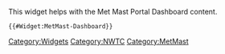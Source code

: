 <noinclude>This widget helps with the Met Mast Portal Dashboard content.

<pre>
{{#Widget:MetMast-Dashboard}}
</pre>

[[Category:Widgets]]
[[Category:NWTC]]
[[Category:MetMast]]

</noinclude>
<includeonly><!--Widget:MetMast-Dashboard-->
<style>

.mm-dashboard-wrapper {
  margin-bottom: 20px;
}
.mm-dashboard-wrapper h2 {
  margin: 0;
  padding: 8px 24px;
  font-size: 24px;
}
.mm-dashboard-cluster {
  clear: both;
}
.mm-dashboard-header {
  width: calc(100% - 50px);
  min-height: 40px;
  margin-left: 25px;
  padding: 10px;
  font-size: 1.3em;
}
.mm-dashboard-gauge{
  height: 230px;
  margin: 5px 0;
}
.mm-dashboard-gauge .row {
  position: relative;
  height: 100%;
  margin: 5px 10px;
  padding: 10px;
  border-radius: 2px;
  color: #fff;
  background: #2196F3;
  box-shadow: 0 2px 3px #ccc;
}
.mm-dashboard-gauge a {
  color: #fff;
  text-decoration: underline;
}
.a-plus-icon {
  background: url('https://openei.org/w/images/7/7e/A-plus.png');
  background-repeat: no-repeat;
  background-position: center center;
  background-size: contain;
  width: 75%;
  height: 75%;
  margin: 25px 0 0 0;
}
.mm-dashboard-icon {
  height: 155px;
  text-align: center;
}
.mm-dashboard-gauge i.fa {
  height: 100%;
  line-height: 150px;
  font-size: 6.5vw;
}

.mm-dashboard-gauge.education p,
.mm-dashboard-gauge.status p,
.mm-dashboard-gauge.energy p {
  margin: 0;
}
.mm-dashboard-gauge.education .mm-dashboard-data,
.mm-dashboard-gauge.status .mm-dashboard-data  {
  height: 155px;
  font-size: 1.75vw;
  padding: 25px 0 0 0;
}
.mm-dashboard-gauge.education .mm-dashboard-data p.content-detail,
.mm-dashboard-gauge.status .mm-dashboard-data p.content-detail {
  margin-bottom: 10px;
}
.mm-dashboard-gauge.education .mm-dashboard-data p.content-detail a {
  margin-right: 40px;
}
.mm-dashboard-gauge.status .mm-dashboard-data {
  height: 155px;
  font-size: 1.75vw;
  padding: 25px 0 0 0;
}
.mm-dashboard-gauge.energy .mm-dashboard-data {
  height: 155px;
  padding: 25px 0 0 0;
  font-size: 1.5vw;
  font-size: 1.75vw;
}
.mm-dashboard-gauge.energy .mm-dashboard-data #analogy {
  font-size: small;
}
.mm-dashboard-gauge.health .mm-dashboard-data {
}
.mm-dashboard-gauge.stats .mm-dashboard-data,
.mm-dashboard-gauge.power .mm-dashboard-data {
  margin-top: 2vh;
}
.mm-dashboard-gauge.stats .mm-dashboard-data span,
.mm-dashboard-gauge.power .mm-dashboard-data span,
.mm-dashboard-gauge.health .mm-dashboard-data span {
  display: block;
  margin: 3px 0;
  clear: both;
}
.mm-dashboard-gauge .alert-info {
  padding: 0 5px;
  border-radius: 2px;
}
.mm-dashboard-gauge.stats .alert-info {
  min-width: 52px;
  text-align: right;
}
.mm-dashboard-gauge.power .alert-info {
  min-width: 78px;
  text-align: right;
}
.mm-dashboard-gauge.stats .alert-info,
.mm-dashboard-gauge.power .alert-info {
  font-family: monospace;
}
.mm-dashboard-gauge.health .alert-info {
  display: block;
  text-transform: uppercase;
  font-size: 0.7em;
}
.mm-dashboard-label {
  position: absolute;
  bottom: 10px;
  left: 10px;
  width: calc(100% - 20px);
  display: block;
  clear: both;
  padding: 5px;
  border-radius: 2px;
  color: #2196F3;
  background: #fff;
}
a .mm-dashboard-label .btn-caret {
  color: #AFAFAF;
}
a:hover .mm-dashboard-label .btn-caret {
  color: #21E411;
}
.mm-dashboard-label .btn-caret i.fa {
  font-size: 20px;
  line-height: 1;
}
.mm-dashboard-note {
  font-size: x-small;
  text-align: center;
}
.mm-dashboard-cluster.not-registered .mm-dashboard-gauge .row {
  background: #bbb;
  color: #ddd;
}
.mm-dashboard-cluster.not-registered .mm-dashboard-gauge .alert-info {
  background: #ddd;
  color: #bbb;
}
.turbine-table,
.table-footer {
  position: relative;
  max-width: 92vw;
  margin-left: calc((100% - 92vw)/2);
  margin-right: calc((100% - 92vw)/2);
}
.table-mask {
  max-height: 50vh;
}
.turbine-table .statusCell {
  white-space: nowrap;
}
.table-footer {
  border-top: solid 1px #2196F3;
  text-align: center;
}
.table-footer .btn {
  position: absolute;
  right: 0;
  margin: 5px;
}
.stickyHeader {
  display: block;
  position: absolute;
  background: #fff;
  border-bottom: solid 2px rgba(33, 150, 243, 0.5);
  z-index: 1;
}
.stickyHeader.expanded {
  position: fixed !important;
  top: 0;
}
.stickyHeader th {
  position: relative;
  padding: 8px;
  cursor: pointer;
}
.stickyHeader th:before {
  content: "";
  display: block;
  height: 5px;
  width: 20px;
  position: absolute;
  right: 0;
  bottom: 0;
  border-left: solid 12px transparent;
  border-right: solid 12px transparent;
  border-bottom: solid 8px #eee;
}
.stickyHeader th:after {
  content: "";
  display: block;
  height: 5px;
  width: 20px;
  position: absolute;
  right: 0;
  bottom: -10px;
  border-left: solid 12px transparent;
  border-right: solid 12px transparent;
  border-top: solid 8px #eee;
}
#sort-table th.active {
  position: relative;
  background: transparent;
}
.stickyHeader th.active {
  color: #2196F3;
  border-bottom: solid 2px #2196F3;
}
.stickyHeader th.active.ascending:before {
  /*border-bottom: solid 8px #2196F3;*/
  border-bottom-color: #2196F3;
}
.stickyHeader th.active.descending:after {
  /*bottom: -10px;
  border-top: solid 8px #2196F3;*/
  border-top-color: #2196F3;
}
.expand-tab {
  position: relative;
  display: inline-block;
  padding: 5px 20px;
  color: #fff;
  z-index: 1;
  cursor: pointer;
}
.expand-tab::before {
  content: '';
  position: absolute;
  top: 0;
  right: 0;
  bottom: 0;
  left: 0;
  border-radius: 0 0px 10px 10px;
  background: #2196F3;
  transform: perspective(10px) rotateX(-3deg);
  z-index: -1;
}
.expand-tab:hover::before {
  background: #1A77C0;
}
td.unregistered {
  color: #ccc;
}
td.unregistered.statusCell {
  color: #888;
  background: #eee;
}
.compare {
  padding-right: 24px;
  text-align: right;
}
@media screen and (max-width : 768px) {
  .mm-dashboard-gauge {
    height: 270px;
  }
  .mm-dashboard-icon {
    height: 60px;
    padding-top: 5px;
  }
  .mm-dashboard-gauge i.fa {
    font-size: 60px;
    line-height: initial;
  }
  .a-plus-icon {
    margin: 0;
    width: 100%;
    height: 100%;
  }
  .mm-dashboard-gauge.education .mm-dashboard-data,
  .mm-dashboard-gauge.status .mm-dashboard-data {
    height: 230px;
    padding: 10px;
    font-size: 3.75vw;
    text-align: center;
  }
  .mm-dashboard-gauge.education .mm-dashboard-data p.content-detail a {
    margin: 0;
    padding: 0 15px;
  }
  .mm-dashboard-gauge.energy {
    height: auto;
    min-height: 180px;
  }
  .mm-dashboard-gauge.energy .mm-dashboard-data {
    height: 145px;
    font-size: 2.5vw;
    font-size: 3vw;
    text-align: left;
    padding-top: 30px;
  }
  .mm-dashboard-gauge.stats .mm-dashboard-data,
  .mm-dashboard-gauge.power .mm-dashboard-data {
    margin-top: initial;
  }
  .mm-dashboard-gauge.energy #analogy {
    font-size: 0.75em;
  }
  .mm-dashboard-gauge.energy .mm-dashboard-icon {
    height: 120px;
  }
  .mm-dashboard-gauge.energy .fa-bolt {
    height: 100%;
    line-height: 120px;
  }
  .table-footer .btn {
    position: relative;
    display: block;
    float: none;
    width: 50%;
    margin: 30px auto;
  }
  .stickyHeader {
    display: none;
  }
}
@media screen and (min-width : 1400px) {
  .a-plus-icon {
    margin-left: 20%;
  }
  .mm-dashboard-gauge.education .mm-dashboard-data,
  .mm-dashboard-gauge.status .mm-dashboard-data {
    font-size: 2.5rem;
  }
  .mm-dashboard-gauge.education .mm-dashboard-data {
    padding-top: 25px;
  }
  .mm-dashboard-gauge.energy .mm-dashboard-data {
    font-size: 2.25rem;
  }
  .mm-dashboard-gauge.energy .mm-dashboard-data #analogy {
    font-size: 0.75em;
    font-size: 1.35rem;
  }
}

</style>

<script type="text/javascript" src="https://code.jquery.com/jquery-3.3.1.min.js"></script>
<script type="text/javascript" src="https://maxcdn.bootstrapcdn.com/bootstrap/3.3.7/js/bootstrap.min.js" integrity="sha384-Tc5IQib027qvyjSMfHjOMaLkfuWVxZxUPnCJA7l2mCWNIpG9mGCD8wGNIcPD7Txa" crossorigin="anonymous"></script>
<script type="text/javascript" src="http://d3js.org/d3.v3.min.js" charset="utf-8"></script>
<script type="text/javascript" src="https://cdn.plot.ly/plotly-latest.min.js"></script>
<script type="text/javascript" src="https://cdnjs.cloudflare.com/ajax/libs/PapaParse/4.1.2/papaparse.min.js"></script>
<script type="text/javascript" src="https://cdnjs.cloudflare.com/ajax/libs/mathjax/2.7.4/latest.js?config=TeX-AMS-MML_SVG" async></script>

<script>

$(document).ready(function () {
  testrequest();
});

//supporting functions
testrequest = function () {
  $.ajax({
    // url: 'https://s3-us-west-2.amazonaws.com/nrel-nwtc-metmast-uni/int/dt=2017-01/2017_January.csv',
    url: 'https://s3-us-west-2.amazonaws.com/nrel-nwtc-metmast-uni/int/2017_January.csv',
    dataType: 'text',
    success: function (data) {
      parseCSVString(data)
    },
    error: function (e) {
      setInnerHTML("csv_data", e.error);
    }
  });
}

function parseCSVString(csv_string) {
  Papa.parse(csv_string, {
    complete: function (csv) {
      createGraph(csv.data);
    }
  });
}

function setInnerHTML(dom_object_id, data) {
  document.getElementById(dom_object_id).innerHTML = data;
}

function createGraph(csv_data) {
  [graphish, layout] = cumulative_prof(csv_data, "2013_May.csv", "speed", "span");
  Plotly.newPlot("chart", graphish, layout)
}

function cumulative_prof(all_results, month_string, category, basecolor) {
  // default: -,-,-,span

  // Set up data
  var graphish = [];
  var max_x = -Infinity;
  var min_x = Infinity;

  var object1 = process_data(all_results);
  var object2 = edit_met_data(object1);
  var cate_info = get_catinfo(object2);

  var colnames, vertlocs, ind;
  [colnames, vertlocs, ind] = get_vertical_locations(cate_info["columns"][category])

  var plotdat = [];
  for (var height = 0; height < colnames.length; height++) {

    var array_temp = [];
    array_temp = object2[colnames[height]];
    var total = 0;
    var test_mat = [];
    for (var i = 0; i < array_temp.length; i += 1) {
      // until there is a faster way to remove these
      if ((parseFloat(array_temp[i]) != -999.0) && (array_temp[i] != null)) {
        test_mat.push(array_temp[i]);
        total += parseFloat(array_temp[i]);
      }
    }
    plotdat.push(total / (test_mat.length));

  }
  var maxdat = plotdat.filter(Boolean);

  if (Math.max(...maxdat) > max_x) {
    max_x = Math.max(...maxdat);
  }

  if (Math.min(...maxdat) < min_x) {
    min_x = Math.min(...maxdat);
  }

  var colors = get_colors(1, { basecolor: basecolor });
  
  var trace = {
    x: plotdat,
    y: vertlocs,
    type: "scatter",
    name: month_string.split("_")[1].split(".")[0],
    connectgaps: true,
    line: {
      color: colors[0]
    }
  };

  graphish = trace;
  
  // Set the string labels
  var xstring = "$$" + cate_info["labels"][category] + "$$";
  var ystring = "$$ \\text{Probe Height} [m] $$";
  // need to add $$ for LaTeX to process
  var title_string = "$$ \\text{" + titleCase(category) + " vs. } " + ystring.replace("$$", "") + " $$";

  var diff = max_x - min_x;

  var layout = {
    title: title_string,
    yaxis: {
      title: ystring
    },
    xaxis: {
      title: xstring,
      range: [min_x - 0.5 * diff, max_x + 0.5 * diff]
    },
    hovermode: "closest"
  };

  return [graphish, layout];
}

// ***************************************************************************************************************************************


function process_data(csv_data) {

  // Convert CSV to JSON ... need to create dynamic labels in
  // place of 7 and 10
  var arrays = csv_data;
  var keys = arrays[7];
  var values = arrays.slice(1);

  var object1 = new Object();
  // remove -1 in code with QC data
  for (k = 0; k < (keys.length - 1); k++) {
    var new_values = [];
    for (v = 0; v < values.length; v++) {
      new_values.push(values[v][k]);
    }
    if (Object.keys(object1).indexOf(keys[k]) == -1) {
      object1[keys[k]] = new_values;
    } else {
      object1[keys[k] + "_adv"] = new_values;
    }
  }
  return object1;
}




// ***************************************************************************************************************************************

function range(start, stop, step) {

  if (typeof stop == "undefined") {
    // one param defined
    stop = start;
    start = 0;
  }

  if (typeof step == "undefined") {
    step = 1;
  }

  if ((step > 0 && start >= stop) || (step < 0 && start <= stop)) {
    return [];
  }

  var result = [];
  for (var i = start; step > 0 ? i < stop : i > stop; i += step) {
    result.push(i);
  }

  return result;

}

// End: Python common functions to Javascript

// Arithmetic (Rounding)

function Round_To_n(x, n) {

  return x.toPrecision(-Math.round(Math.floor(Math.sign(x) * Math.log10(Math.abs(x)))) + n);

}

// Get Values of Interest

function get_vertical_locations(category, { location = null, reverse = false } = {}) {

  var vertlocs = [];
  for (var vari = 0; vari < category.length; vari++) {
    vertlocs.push(parseInt(category[vari].replace(" ", "").split("(").slice(-1)[0].split("_").slice(-1)[0].split("m")[0]));
  }

  var ind = Array.from(Array(vertlocs.length).keys()).sort((a, b) => vertlocs[a] < vertlocs[b] ? -1 : (vertlocs[b] < vertlocs[a]) | 0);
  //console.log(ind);

  //var interm1 = range(vertlocs.length);
  //ind = interm1.sort(function(a, b){return a - b});

  // sort vertical locations
  var vertlocs_interm = [];
  for (var x = 0; x < ind.length; x++) {
    vertlocs_interm.push(vertlocs[ind[x]]);
  }
  vertlocs = vertlocs_interm;

  var category_interm = [];
  for (var x = 0; x < ind.length; x++) {
    category_interm.push(category[ind[x]]);
  }
  category = category_interm;

  if (location != null) {
    temp = vertlocs.map(x => Math.abs(x - location));
    ind = parseInt(temp.indexOf(Math.min(...temp)));
    category = category[ind];
    vertlocs = vertlocs[ind];
  }

  if (reverse == true) {
    category = category.reverse();
    vertlocs = vertlocs.reverse();
  }

  return [category, vertlocs, ind];

}

function get_nearest_direction(metdat, directions, category) {

  var vertlocs = [];
  for (var vari = 0; vari < metdat[category].length; vari++) {
    vertlocs.push(parseInt(metdat[category][vari].replace(" ", "").split("(").slice(-1)[0].split("_").slice(-1)[0].split("m")[0]));
  }

  var dirlocs = [];
  for (var vari = 0; vari < metdat[directions].length; vari++) {
    dirlocs.push(parseInt(metdat[directions][vari].replace(" ", "").split("(").slice(-1)[0].split("_").slice(-1)[0].split("m")[0]));
  }

  var dirind = [];
  for (var loc = 0; loc < vertlocs.length; loc++) {
    temp = dirlocs.map(x => Math.abs(x - vertlocs[loc]));
    ind = parseInt(dirlocs.indexOf(temp));
    dirind.push(ind);
  }

  var catind = [];
  for (var loc = 0; loc < vertlocs.length; loc++) {
    catind.push(vertlocs.getIndexOf(vertlocs[loc]));
  }

  return [dirind, catind, vertlocs];

}

function get_nearest_stability(metdat, stability, category) {

  if (typeof category === "object") {
    vertlocs = [];
    for (var vari = 0; vari < metdat[category].length; vari++) {
      vertlocs.push(parseInt(metdat[category][vari].replace(" ", "").split("(").slice(-1)[0].split("_").slice(-1)[0].split("m")[0]));
    }
    stablocs = [];
    for (var vari = 0; vari < metdat[stability].length; vari++) {
      stablocs.push(parseInt(metdat[stability][vari].replace(" ", "").split("(").slice(-1)[0].split("_").slice(-1)[0].split("m")[0]));
    }
  } else if (typeof category === "string") {
    vertlocs = [parseInt(metdat[stability][vari].replace(" ", "").split("(").slice(-1)[0].split("_").slice(-1)[0].split("m")[0])];
    stablocs = [];
    for (var vari = 0; vari < metdat[stability].length; vari++) {
      stablocs.push(parseInt(metdat[stability][vari].replace(" ", "").split("(").slice(-1)[0].split("_").slice(-1)[0].split("m")[0]));
    }
  }

  var stabind = [];
  for (var loc = 0; loc < vertlocs.length; loc++) {
    temp = stablocs.map(x => Math.abs(x - vertlocs[loc]));
    ind = parseInt(stablocs.indexOf(temp));
    stabind.push(ind);
  }

  var catind = [];
  for (var loc = 0; loc < vertlocs.length; loc++) {
    catind.push(vertlocs.getIndexOf(vertlocs[loc]));
  }

  return [dirind, catind, vertlocs];

}

// Get Desired Information for Plotting

function monthnames() {

  var months = ['January',
    'February',
    'March',
    'April',
    'May',
    'June',
    'July',
    'August',
    'September',
    'October',
    'November',
    'December'];

  return months;

}

function get_stabconds() {

  var stabconds = ['Very Stable', 'Stable', 'Neutral', 'Unstable', 'Very Unstable'];

  return stabconds;

}

// Setup Colors for Plotting

function get_nrelcolors() {

  var nrelcolors = {
    "blue": ["#0079C2", "#00A4E4"],
    "red": ["#933C06", "#D9531E"],
    "green": ["#3D6321", "#5D9732"],
    "gray": ["#3A4246", "#5E6A71"]
  };

  return nrelcolors;

}

function hex_to_RGB(hex) {

  var result = /^#?([a-f\d]{2})([a-f\d]{2})([a-f\d]{2})$/i.exec(hex);

  var RGB = [];
  for (var i = 1; i < 4; i++) {
    RGB.push(parseInt(result[i], 16));
  }

  return RGB;

}

function RGB_to_hex(RGB) {

  return "#" + ((1 << 24) + (RGB[0] << 16) + (RGB[1] << 8) + RGB[2]).toString(16).slice(1);

}

function color_dict(gradient) {

  hex_array = [];
  r_array = [];
  g_array = [];
  b_array = [];

  for (var RGB = 0; RGB < gradient.length; RGB++) {
    hex_array.push(RGB_to_hex(gradient[RGB]));
    r_array.push(gradient[RGB][0]);
    g_array.push(gradient[RGB][1]);
    b_array.push(gradient[RGB][2]);
  }

  var dict = {
    "hex": hex_array,
    "r": r_array,
    "g": g_array,
    "b": b_array,
  }

  return dict;

}

function linear_gradient(start_hex, finish_hex = "#FFFFFF", n = 10) {

  // Starting and ending colors in RGB form
  var s = hex_to_RGB(start_hex)
  var f = hex_to_RGB(finish_hex)

  // Initilize a list of the output colors with the starting color
  var RGB_list = [s]

  // Calcuate a color at each evenly spaced value of t from 1 to n
  for (var t = 1; t < n; t++) {
    var curr_vector = [];
    // Interpolate RGB vector for color at the current value of t
    for (var j = 0; j < 3; j++) {
      curr_vector.push(parseInt(s[j] + (parseFloat(t) / (n - 1)) * (f[j] - s[j])));
    }
    // Add it to our list of output colors
    RGB_list[t] = curr_vector;

  }

  return color_dict(RGB_list);

}

function polylinear_gradient(colors, n) {
  // The number of colors per individual linear gradient
  var n_out = parseInt(parseFloat(n) / (colors.length - 1));

  // returns dictionary defined by color_dict()
  var gradient_dict = linear_gradient(colors[0], colors[1], n_out);
  var color_marks = ["hex", "r", "g", "b"];

  if (colors.length > 1) {
    for (var col = 1; col < (colors.length - 1); col++) {
      next = linear_gradient(colors[col], colors[col + 1], n_out);
      for (var k = 0; k < color_marks.length; k++) {
        for (var x = 1; x < next[color_marks[k]].length; x++) {
          // Exclude first point to avoid duplicates
          gradient_dict[color_marks[k]].push(next[color_marks[k]][x]);
        }
      }
    }
  }

  return gradient_dict;

}

function get_colors(ncolors, { basecolor = "cycle", reverse = false } = {}) {

  // NREL official colors
  var nrelcolors = get_nrelcolors();

  if (typeof basecolor === "object") {
    colors = basecolor;
    cdict = polylinear_gradient(colors, ncolors + 2);
    colors = cdict["hex"];
  } else if (basecolor in nrelcolors) {
    var nc = ncolors + 2;
    var colors = [];
    while (colors.length < ncolors) {
      nc += 1;
      colors = ["#D1D5D8", nrelcolors[basecolor][1], nrelcolors[basecolor][0]];
      cdict = polylinear_gradient(colors, nc);
      colors = cdict["hex"];
      colors.splice(2, 1);
    }
  } else if (basecolor == "cycle") {
    var nc = ncolors + 2;
    var colors = [];
    while (colors.length < ncolors) {
      nc += 1;
      colors = ["#0079C2", "#D1D5D8", "#D9531E", "#00A4E4"];
      cdict = polylinear_gradient(colors, nc);
      colors = cdict["hex"];
      colors.splice(2, 1);
    }
  } else if (basecolor == "span") {
    colors = [nrelcolors["blue"][0], "#D1D5D8", nrelcolors["red"][0]];
    cdict = polylinear_gradient(colors, ncolors + 2);
    colors = cdict["hex"];
  }

  if (reverse == true) {
    colors.reverse();
  }

  return colors;
}

// End of Code


function edit_met_data(metdat, verbose = false) {

  temp = [];
  for (var name = 0; name < Object.keys(metdat).length; name++) {
    if (Object.keys(metdat)[name].includes(" QC") === false) {
      temp.push(Object.keys(metdat)[name]);
    }
  }

  qcNames = [];
  for (var name = 0; name < Object.keys(metdat).length; name++) {
    if (Object.keys(metdat)[name].includes(" QC")) {
      qcNames.push(Object.keys(metdat)[name]);
    }
  }

  fNames = [];
  for (var name = 0; name < temp.length; name++) {
    if (qcNames.includes(temp[name] + " QC")) {
      fNames.push(temp[name]);
    }
  }

  if (verbose === true) {
    console.log("dtypes corrected");
  }

  console.log("number of data columns: " + fNames.length);
  //console.log(fNames);
  console.log("number of QC columns: " + qcNames.length);
  //console.log(qcNames);

  // initialize filtered Object
  var new_dataframe = {
    "Date": metdat["Date"],
    "Record": metdat["Record"],
    "Version": metdat["Version"]
  };

  // fArray = [];
  // for (var obj = 0; obj < fNames.length; obj++) {
  //     // apply QC mask to each set of columns individually
  //     fArray.push(fNames[obj],qcNames[obj]);
  // }
  // console.log(fArray);

  //console.log(metdat);
  //console.log(metdat[fNames[2]]);
  //console.log(metdat[qcNames[2]]);

  fObject = {};
  for (var coli = 0; coli < fNames.length; coli++) {
    temp_array = [];
    //console.log(metdat[qcNames[coli]]);
    for (var row = 0; row < metdat[fNames[coli]].length; row++) {
      if (parseInt(metdat[qcNames[coli]][row]) == 1) {
        temp_array.push(metdat[fNames[coli]][row]);
      } else {
        temp_array.push(null);
      }
    }
    //console.log(temp_array);
    fObject[fNames[coli]] = temp_array;
  }


  // var mask = [];
  // for (var iax = 0; iax < qcNames.length; iax++) {
  //     for (var iay = 0; iay < metdat[qcNames[iax]].length; iay++) {
  //         if (metdat[qcNames[iax]][iay] == 1) {
  //             mask.push(true);
  //         } else {
  //             mask.push(false);
  //         }
  //     }
  // }

  // var data_array = [];
  // for (var mv = 0; mv < metdat[fNames[obj]].length; mv++) {
  //     if (metdat[qcNames[obj]][mv] == 1) {
  //         data_array.push(metdat[fNames[obj]][mv]);
  //     } else {
  //         data_array.push(-999.0);
  //     }
  // }
  // fObject[fNames[obj]] = data_array;


  temp = Object.assign(fObject, new_dataframe);
  //console.log(temp);

  metdat = temp;

  // // replace flagged value "-999.0" with null
  // // crazy slow, need to replace
  // for (var key = 0; key < Object.keys(metdat).length; key++) {
  //     //console.log(key);
  //     for (var content = 0; content < metdat[Object.keys(metdat)[key]].length; content++) {
  //         //console.log(content);
  //         //console.log(metdat[Object.keys(metdat)[key]]);
  //         if (metdat[Object.keys(metdat)[key]][content] == -999.0) {
  //             //console.log("True");
  //             metdat[Object.keys(metdat)[key]][content] = null;
  //         }
  //     }
  // }
  // //console.log(metdat);

  return metdat;

}

function flag_stability(metdat) {

  var MOLcols = [];
  for (var col = 0; col < Object.keys(metdat).length; col++) {

    if (Object.keys(metdat)[col].toLowerCase().includes("monin-obukhov length")) {
      MOLcols.push(Object.keys(metdat)[col]);
    }

  }

  for (var col = 0; col < MOLcols.length; col++) {
    // get probe height
    z = parseInt(MOLcols[col].split("m")[0].split("(").slice(-1)[0]);

    // extract data from MetData
    L = Object.assign({}, metdat[MOLcols[col]]);

    // make new column
    newcolname = "Stability Flag (" + z + "m)";

    //metdat[newcolname] = null;
    //console.log(MOLcols);
    //console.log(categoriesIdx);

    var stabcond_array = [];
    for (var iay = 0; iay < Object.keys(L).length; iay++) {
      if ((L[iay] > 0) & (L[iay] <= 200)) {
        stabcond_array.push("Very Stable");
      } else if ((L[iay] > 200) & (L[iay] <= 500)) {
        stabcond_array.push("Stable");
      } else if ((L[iay] < -500) | (L[iay] > 500)) {
        stabcond_array.push("Neutral");
      } else if ((L[iay] >= -500) & (L[iay] <= -200)) {
        stabcond_array.push("Unstable");
      } else if ((L[iay] >= -200) & (L[iay] < 0)) {
        stabcond_array.push("Very Unstable");
      } else {
        stabcond_array.push(null);
      }
    }
    metdat[newcolname] = stabcond_array;

  }

  var stab_array = [];

  for (var x = 0; x < Object.keys(metdat).length; x++) {

    if (Object.keys(metdat)[x].includes("Stability Flag")) {
      stab_array.push(Object.keys(metdat)[x]);
    }

  }

  var stabcat = {
    "stability flag": stab_array,
  }

  categoriesIdx = {
    "Very Stable": (L > 0) & (L <= 200),
    "Stable": (L > 200) & (L <= 500),
    "Neutral": (L < -500) | (L > 500),
    "Unstable": (L >= -500) & (L < -200),
    "Very Unstable": (L >= -200) & (L < 0)
  };

  var stabconds = [];
  for (var x = 0; x < Object.keys(categoriesIdx).length; x++) {
    stabconds.push(Object.keys(categoriesIdx)[x]);
  }
  //console.log(metdat);

  return [stabconds, stabcat, metdat];

}
function categories_to_exclude() {

  excats = ["advection",
    "angle",
    "boom",
    "equivalent",
    "Log-Law",
    "Preciptation Sensor",
    "peak",
    "record",
    "spectral",
    "kaimal",
    "speed U",
    "SF_",
    "std. dev.",
    "surface", "*",
    "structure",
    "total",
    "zero-crossing",
    "sigma",
    "d(t)",
    "Virtual",
    "Brunt",
    "height",
    "sigma",
    "version",
    "sensible",
    "potential",
    "zero-crossing integral length scale (u)",
    "peak coherent",
    "(SF_", "zero-crossing",
    "boom",
    "speed u",
    "valid",
    "kaimal",
    "peak downward",
    "peak upward",
    "velocity structure"];

  return excats;

}

function categories_to_keep() {

  keepcats = ["air density",
    "air pressure",
    "air temperature",
    "coherent tke",
    "cov(u_w)",
    "cov(w_t)",
    "direction",
    "dissipation rate",
    "gradient richardson",
    "integral length scale (u)",
    "integral length scale (v)",
    "integral length scale (w)",
    "mean(w't')",
    "momentum flux",
    "monin-obukhov length",
    "relative humidity",
    "speed",
    "speed gradient richardson",
    "stability flag",
    "stability parameter z/l",
    "ti",
    "turbulent kinetic energy",
    "wind shear",
    "wind veer"];

  return keepcats;

}

function get_units() {

  units = {
    "density": "\\Big[\\frac{kg}{m^3}\\Big]",
    "pressure": "[mbar]",
    "temperature": "[^\\circ C]",
    "tke": "\\Big[\\frac{m^2}{s^2}\\Big]",
    "direction": "[^\\circ]",
    "dissipation": "\\Big[\\frac{m^2}{s^3}\\Big]",
    "richardson": "[--]",
    "length": "[m]",
    "humidity": "$$[%]$$",
    "speed": "\\Big[\\frac{m}{s}\\Big]",
    "stability parameter z/l": "[--]",
    "ti": "[\\%]",
    "turbulent kinetic energy": "\\Big[\\frac{m^2}{s^2}\\Big]",
    "shear": "[--]",
    "veer": "[^\\circ]",
    "flag": "[--]"
  };

  return units;

}

function categorize_fields(metdat, { keeplist = null, excludelist = null } = {}) {

  // missing some columns ... need to investigate
  var colnames = Object.keys(metdat);

  var temp = [];
  for (var x = 0; x < colnames.length; x++) {
    if ((colnames[x].includes("(u)") === false) && (colnames[x].includes("(v)") == false) && (colnames[x].includes("(w)") == false)) {
      temp.push(colnames[x].split(" (")[0].toLowerCase());
    } else {
      temp.push(colnames[x].split(") (")[0].toLowerCase() + ")");
    }
  }

  var seen = {};
  var result = [];
  for (var i = 0; i < temp.length; i++) {

    var el = temp[i];
    if (!seen[el]) {
      seen[el] = true;
      result.push(el);
    }

  }
  temp = result;

  // remove unwanted fields
  if (excludelist != null) {
    if (excludelist === true) {
      excludelist = categories_to_exclude();
    }
    for (var excl = 0; excl < excludelist.length; excl++) {
      for (var x = 0; x < temp.length; x++) {
        if (temp[x].toLowerCase().includes(excludelist[excl].toLowerCase())) {
          var ind = temp.indexOf(temp[x]);
          temp.splice(ind, 1);
        }
      }
    }
    temp.sort();
  }

  // or keep only a select list
  if (keeplist != null) {
    if (keeplist === true) {
      keeplist = categories_to_keep();
    }
    temp = temp.filter(n => keeplist.includes(n));
  }
  // console.log(temp);

  var varcats = {}
  for (var cat = 0; cat < temp.length; cat++) {

    var cat_array = {};
    for (var x = 0; x < colnames.length; x++) {

      if (colnames[x].toLowerCase().split(temp[cat])[0] == "") {
        var replace_with = colnames[x].replace(" ", "").split("(").slice(-1)[0].split("_").slice(-1)[0].split("m")[0].replace(/\s/g, "");
        if (cat_array[replace_with] == null) {
          cat_array[replace_with] = [];
        }
        cat_array[replace_with].push(colnames[x]);
      }
    }
    // console.log(cat_array);
    // cat_keys = Object.keys(cat_array).sort(function(a, b) {return a - b;});
    // console.log(cat_keys);
    var a = Object.values(cat_array);
    //console.log(a);
    function flattenDeep(arr1) {
      return arr1.reduce((acc, val) => Array.isArray(val) ? acc.concat(flattenDeep(val)) : acc.concat(val), []);
    }
    fin_array = flattenDeep(a);
    varcats[temp[cat]] = fin_array;
  }
  console.log(varcats);

  var temp1 = [];
  for (var x = 0; x < varcats["speed"].length; x++) {
    if (varcats["speed"][x].toLowerCase().includes("speed (")) {
      temp1.push(varcats["speed"][x]);
    }
  }
  varcats["speed"] = temp1;

  var temp2 = [];
  //console.log(varcats["dissipation rate"]);
  for (var x = 0; x < varcats["dissipation rate"].length; x++) {
    if (varcats["dissipation rate"][x].toLowerCase().includes("sf") === false) {
      temp2.push(varcats["dissipation rate"][x]);
    }
  }
  varcats["dissipation rate"] = temp2;

  var temp3 = [];
  for (var x = 0; x < colnames.length; x++) {
    if (colnames[x].toLowerCase().includes("cup equivalent ti")) {
      temp3.push(colnames[x]);
    }
  }
  varcats["ti"] = temp3;

  // get units
  var units = get_units();

  var varunits = {};
  for (var cat = 0; cat < Object.keys(varcats).length; cat++) {

    var units_array = [];
    for (var index = 0; index < Object.keys(units).length; index++) {
      // Convert to title-cased
      x = Object.keys(units)[index].toLowerCase().split(" ").map(function (word) {
        return word.replace(word[0], word[0].toUpperCase());
      }).join(" ");

      catT = Object.keys(varcats)[cat].toLowerCase().split(" ").map(function (word) {
        return word.replace(word[0], word[0].toUpperCase());
      }).join(" ");

      if (catT.includes(x)) {
        units_array.push(units[Object.keys(units)[index]]);
      }
    }
    varunits[Object.keys(varcats)[cat]] = units_array;

  }

  // labels for plotting 
  var varlabels = {};
  var labels_array = [];
  for (var x = 0; x < Object.keys(varcats).length; x++) {
    // Convert to title-cased
    label = Object.keys(varcats)[x].toLowerCase().split(" ").map(function (word) {
      return word.replace(word[0], word[0].toUpperCase());
    }).join(" ");

    varlabels[Object.keys(varcats)[x]] = ("\\text{" + label + "} " + varunits[Object.keys(varcats)[x]]);
  }

  // a few ad hoc corrections
  varlabels["turbulent kinetic energy"] = "\\text{TKE}" + varunits["turbulent kinetic energy"];
  varlabels["direction"] = "\\text{Wind }" + varlabels["direction"];
  varlabels["speed"] = "\\text{Wind }" + varlabels["speed"];
  varlabels["stability parameter z/l"] = "\\text{Stability Parameter z/L }[--]";

  // strings for saving files and figures
  var varsave = {};
  var save_array = [];
  for (var x = 0; x < Object.keys(varcats).length; x++) {
    varsave[Object.keys(varcats)[x]] = Object.keys(varcats)[x].replace(" ", "_").replace("/", "");
  }

  return [varcats, varunits, varlabels, varsave];
}

function get_catinfo(metdat) {

  var varcats, varunits, varlabels, varsave;
  [varcats, varunits, varlabels, varsave] = categorize_fields(metdat, { keeplist: true });

  var catinfo = {
    "columns": varcats,
    "units": varunits,
    "labels": varlabels,
    "save": varsave
  };

  return catinfo;

}

function titleCase(str) {
  return str.toLowerCase().split(' ').map(function (word) {
    return word.replace(word[0], word[0].toUpperCase());
  }).join(' ');
}

</script>
</includeonly>
